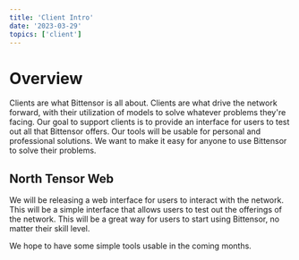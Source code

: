 ```yaml
---
title: 'Client Intro'
date: '2023-03-29'
topics: ['client']
---
```


# Overview

Clients are what Bittensor is all about. Clients are what drive the network forward, with their utilization of models to solve whatever problems they're facing. Our goal to support clients is to provide an interface for users to test out all that Bittensor offers. Our tools will be usable for personal and professional solutions. We want to make it easy for anyone to use Bittensor to solve their problems.

## North Tensor Web
We will be releasing a web interface for users to interact with the network. This will be a simple interface that allows users to test out the offerings of the network. This will be a great way for users to start using Bittensor, no matter their skill level.

We hope to have some simple tools usable in the coming months.